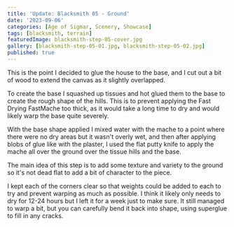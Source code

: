 ```yaml
---
title: 'Update: Blacksmith 05 - Ground'
date: '2023-09-06'
categories: [Age of Sigmar, Scenery, Showcase]
tags: [blacksmith, terrain]
featuredImage: blacksmith-step-05-cover.jpg
gallery: [blacksmith-step-05-01.jpg, blacksmith-step-05-02.jpg]
published: true
---
```


This is the point I decided to glue the house to the base, and I cut out a bit of wood to extend the canvas as it
slightly overlapped.

To create the base I squashed up tissues and hot glued them to the base to create the rough shape of the hills. This
is to prevent applying the Fast Drying FastMache too thick, as it would take a long time to dry and would likely warp
the base quite severely.

With the base shape applied I mixed water with the mache to a point where there were no dry areas but it wasn't
overly wet, and then after applying blobs of glue like with the plaster, I used the flat putty knife to apply the
mache all over the ground over the tissue hills and the base.

The main idea of this step is to add some texture and variety to the ground so it's not dead flat to add a bit of
character to the piece.

I kept each of the corners clear so that weights could be added to each to try and prevent warping as much as possible.
I think it likely only needs to dry for 12-24 hours but I left it for a week just to make sure. It still managed to
warp a bit, but you can carefully bend it back into shape, using superglue to fill in any cracks.
